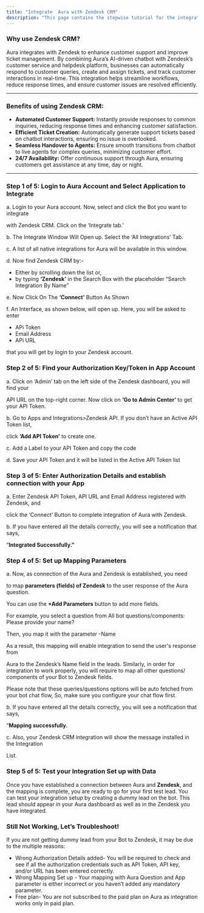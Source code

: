 ```yaml
---
title: "Integrate  Aura with Zendesk CRM"
description: "This page contains the stepwise tutorial for the integration with  Aura"
---
```


### **Why use Zendesk CRM?**

Aura integrates with Zendesk to enhance customer support and improve ticket management. By combining  Aura’s AI-driven chatbot with Zendesk’s customer service and helpdesk platform, businesses can automatically respond to customer queries, create and assign tickets, and track customer interactions in real-time. This integration helps streamline workflows, reduce response times, and ensure customer issues are resolved efficiently.

---

### **Benefits of using Zendesk CRM:**

- **Automated Customer Support:** Instantly provide responses to common inquiries, reducing response times and enhancing customer satisfaction.
- **Efficient Ticket Creation:** Automatically generate support tickets based on chatbot interactions, ensuring no issue is overlooked.
- **Seamless Handover to Agents:** Ensure smooth transitions from chatbot to live agents for complex queries, minimizing customer effort.
- **24/7 Availability:** Offer continuous support through  Aura, ensuring customers get assistance at any time, day or night.

---

### **Step 1 of 5: Login to  Aura Account and Select Application to Integrate**

a. Login to your  Aura account. Now, select and click the Bot you want to integrate

with Zendesk CRM. Click on the ‘Integrate tab.’

b. The Integrate Window Will Open up. Select the ‘All Integrations’ Tab.

c. A list of all native integrations for  Aura will be available in this window.

d. Now find Zendesk CRM by:-

- Either by scrolling down the list or,
- by typing **‘Zendesk’** in the Search Box with the placeholder “Search Integration By Name”

e. Now Click On The **‘Connect’** Button As Shown

f. An Interface, as shown below, will open up. Here, you will be asked to enter

- APi Token
- Email Address
- APi URL

that you will get by login to your Zendesk account.

### **Step 2 of 5: Find your Authorization Key/Token in App Account**

a. Click on ‘Admin’  tab on the left side of the Zendesk dashboard, you will find your

API URL on the top-right corner. Now click on **‘Go to Admin Center’** to get your API Token.

b. Go to Apps and Integrations\>Zendesk API. If you don’t have an Active API Token list,

click **‘Add API Token’** to create one.

c. Add a Label to your API Token and copy the code

d. Save your API Token and it will be listed in the Active API Token list

### **Step 3 of 5: Enter Authorization Details and establish connection with your App**

a. Enter Zendesk API Token, API URL and Email Address registered with Zendesk, and

click the ‘Connect’ Button to complete integration of  Aura with Zendesk.

b. If you have entered all the details correctly, you will see a notification that says,

“**Integrated Successfully.”**

### **Step 4 of 5: Set up Mapping Parameters**

a. Now, as connection of the  Aura and Zendesk is established, you need

to map **parameters (fields) of Zendesk** to the user response of the  Aura question.

You can use the **\+Add Parameters** button to add more fields.

For example, you select a question from All bot questions/components: Please provide your name?

Then, you map it with the parameter -Name

As a result, this mapping will enable integration to send the user's response from

Aura to the Zendesk’s Name field in the leads. Similarly, in order for integration to work properly, you will require to map all other questions/ components of your Bot to Zendesk fields.

Please note that these queries/questions options will be auto fetched from your bot chat flow, So, make sure you configure your chat flow first.

b. If you have entered all the details correctly, you will see a notification that says,

“**Mapping successfully.**

c. Also, your Zendesk CRM integration will show the message installed in the Integration

List.

### **Step 5 of 5: Test your Integration Set up with Data**

Once you have established a connection between Aura and **Zendesk**, and the mapping is complete, you are ready to go for your first test lead. You can test your integration setup by creating a dummy lead on the bot. This lead should appear in your  Aura dashboard as well as in the Zendesk you have integrated.

### **Still Not Working, Let’s Troubleshoot\!**

If you are not getting dummy lead from your Bot to Zendesk, it may be due to the multiple reasons:

- Wrong Authorization Details added- You will be required to check and see if all the authorization credentials such as API Token, API key, and/or URL has been entered correctly.
- Wrong Mapping Set up - Your mapping with  Aura Question and App parameter is either incorrect or you haven’t added any mandatory parameter.
- Free plan- You are not subscribed to the paid plan on  Aura as integration works only in paid plan.